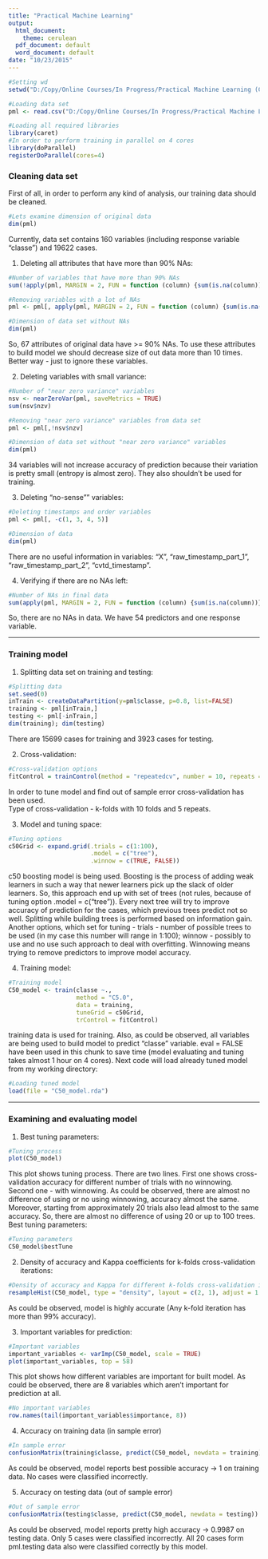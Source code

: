 ```yaml
---
title: "Practical Machine Learning"
output:
  html_document:
    theme: cerulean
  pdf_document: default
  word_document: default
date: "10/23/2015"
---
```


```r
#Setting wd
setwd("D:/Copy/Online Courses/In Progress/Practical Machine Learning (Coursera)/Assignment")

#Loading data set
pml <- read.csv("D:/Copy/Online Courses/In Progress/Practical Machine Learning (Coursera)/Assignment/pml-training.csv")
```

```r
#Loading all required libraries
library(caret)
#In order to perform training in parallel on 4 cores
library(doParallel)
registerDoParallel(cores=4)
```

### Cleaning data set

First of all, in order to perform any kind of analysis, our training data should be cleaned.  
```r
#Lets examine dimension of original data
dim(pml)
```

Currently, data set contains 160 variables (including response variable "classe") and 19622 cases.  

1. Deleting all attributes that have more than 90% NAs:  
```r
#Number of variables that have more than 90% NAs
sum(!apply(pml, MARGIN = 2, FUN = function (column) {sum(is.na(column))}) < 0.1 * nrow(pml))

#Removing variables with a lot of NAs
pml <- pml[, apply(pml, MARGIN = 2, FUN = function (column) {sum(is.na(column))}) < 0.1 * nrow(pml)]

#Dimension of data set without NAs
dim(pml)
```

So, 67 attributes of original data have >= 90% NAs. To use these attributes to build model we should decrease size of out data more than 10 times. Better way - just to ignore these variables.  

2. Deleting variables with small variance:
```r
#Number of "near zero variance" variables
nsv <- nearZeroVar(pml, saveMetrics = TRUE)
sum(nsv$nzv)

#Removing "near zero variance" variables from data set
pml <- pml[,!nsv$nzv]

#Dimension of data set without "near zero variance" variables
dim(pml)
```

34 variables will not increase accuracy of prediction because their variation is pretty small (entropy is almost zero). They also shouldn't be used for training.  

3. Deleting "no-sense"" variables:
```r
#Deleting timestamps and order variables
pml <- pml[, -c(1, 3, 4, 5)]

#Dimension of data
dim(pml)
```

There are no useful information in variables: "X", "raw_timestamp_part_1", "raw_timestamp_part_2", "cvtd_timestamp".  

4. Verifying if there are no NAs left:
```r
#Number of NAs in final data
sum(apply(pml, MARGIN = 2, FUN = function (column) {sum(is.na(column))}))
```

So, there are no NAs in data. We have 54 predictors and one response variable.

***

### Training model

1. Splitting data set on training and testing:
```r
#Splitting data
set.seed(0)
inTrain <- createDataPartition(y=pml$classe, p=0.8, list=FALSE)
training <- pml[inTrain,]
testing <- pml[-inTrain,]
dim(training); dim(testing)
```

There are 15699 cases for training and 3923 cases for testing.  

2. Cross-validation:  
```r
#Cross-validation options
fitControl = trainControl(method = "repeatedcv", number = 10, repeats = 5, verboseIter = TRUE)
```

In order to tune model and find out of sample error cross-validation has been used.  
Type of cross-validation - k-folds with 10 folds and 5 repeats.  

3. Model and tuning space:  
```r
#Tuning options
c50Grid <- expand.grid(.trials = c(1:100),
                       .model = c("tree"),
                       .winnow = c(TRUE, FALSE))
```

c50 boosting model is being used. Boosting is the process of adding weak learners in such a way that newer learners pick up the slack of older learners. So, this approach end up with set of trees (not rules, because of tuning option .model = c("tree")). Every next tree will try to improve accuracy of prediction for the cases, which previous trees predict not so well. Splitting while building trees is performed based on information gain. Another options, which set for tuning - trials - number of possible trees to be used (in my case this number will range in 1:100); winnow - possibly to use and no use such approach to deal with overfitting. Winnowing means trying to remove predictors to improve model accuracy.  

4. Training model:  
```r
#Training model
C50_model <- train(classe ~.,
                   method = "C5.0",
                   data = training,
                   tuneGrid = c50Grid,
                   trControl = fitControl)
```

training data is used for training. Also, as could be observed, all variables are being used to build model to predict "classe" variable. eval = FALSE have been used in this chunk to save time (model evaluating and tuning takes almost 1 hour on 4 cores). Next code will load already tuned model from my working directory:  

```r
#Loading tuned model
load(file = "C50_model.rda")
```

***

### Examining and evaluating model  

1. Best tuning parameters:
```r
#Tuning process
plot(C50_model)
```

This plot shows tuning process. There are two lines. First one shows cross-validation accuracy for different number of trials with no winnowing. Second one - with winnowing. As could be observed, there are almost no difference of using or no using winnowing, accuracy almost the same. Moreover, starting from approximately 20 trials also lead almost to the same accuracy. So, there are almost no difference of using 20 or up to 100 trees.  
Best tuning parameters:  
```r
#Tuning parameters
C50_model$bestTune
```

2. Density of accuracy and Kappa coefficients for k-folds cross-validation iterations:

```r
#Density of accuracy and Kappa for different k-folds cross-validation iterations
resampleHist(C50_model, type = "density", layout = c(2, 1), adjust = 1.5)
```

As could be observed, model is highly accurate (Any k-fold iteration has more than 99% accuracy).  

3. Important variables for prediction:
```r
#Important variables
important_variables <- varImp(C50_model, scale = TRUE)
plot(important_variables, top = 58)
```

This plot shows how different variables are important for built model. As could be observed, there are 8 variables which aren't important for prediction at all.

```r
#No important variables
row.names(tail(important_variables$importance, 8))
```

4. Accuracy on training data (in sample error)  

```r
#In sample error
confusionMatrix(training$classe, predict(C50_model, newdata = training))
```  

As could be observed, model reports best possible accuracy -> 1 on training data. No cases were classified incorrectly.

5. Accuracy on testing data (out of sample error)  

```r
#Out of sample error
confusionMatrix(testing$classe, predict(C50_model, newdata = testing))
```  

As could be observed, model reports pretty high accuracy -> 0.9987 on testing data. Only 5 cases were classified incorrectly.
All 20 cases form pml.testing data also were classified correctly by this model.